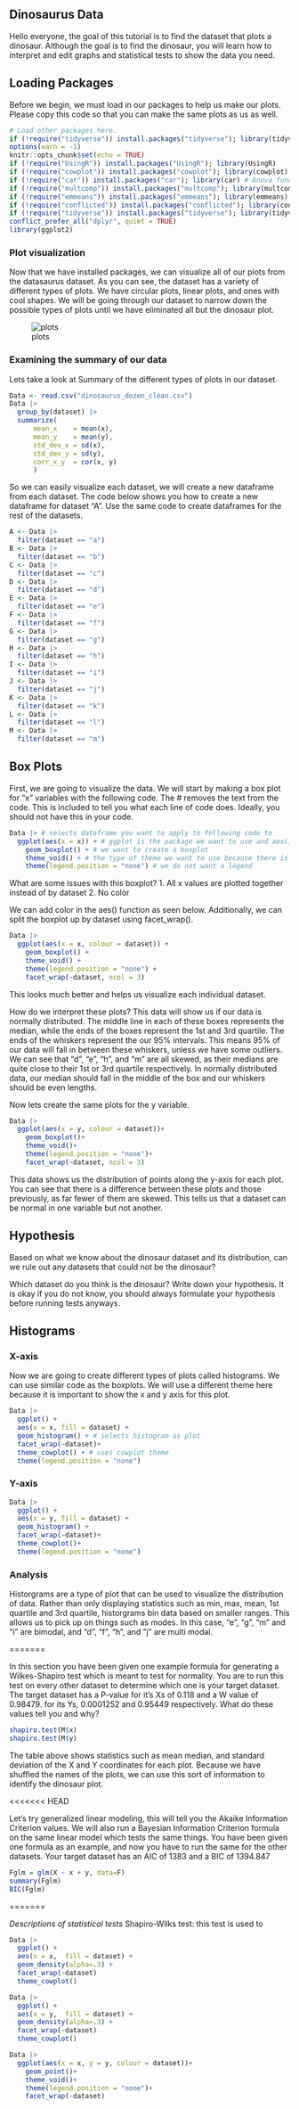 ## Dinosaurus Data

Hello everyone, the goal of this tutorial is to find the dataset that plots a dinosaur. Although the goal is to find the dinosaur, you will learn how to interpret and edit graphs and statistical tests to show the data you need.

## Loading Packages
Before we begin, we must load in our packages to help us make our plots. Please copy this code so that you can make the same plots as us as well.

```r
# Load other packages here.
if (!require("tidyverse")) install.packages("tidyverse"); library(tidyverse)
options(warn = -1)
knitr::opts_chunk$set(echo = TRUE)
if (!require("UsingR")) install.packages("UsingR"); library(UsingR)
if (!require("cowplot")) install.packages("cowplot"); library(cowplot)
if (!require("car")) install.packages("car"); library(car) # Anova function for better lm summary stats
if (!require("multcomp")) install.packages("multcomp"); library(multcomp) # glht function for Tukey test
if (!require("emmeans")) install.packages("emmeans"); library(emmeans) # emmeans and pairs functions for post-hoc analysis
if (!require("conflicted")) install.packages("conflicted"); library(conflicted) # For dealing with conflicts
if (!require("tidyverse")) install.packages("tidyverse"); library(tidyverse) # For everything
conflict_prefer_all("dplyr", quiet = TRUE)
library(ggplot2)
```

### Plot visualization
Now that we have installed packages, we can visualize all of our plots from the datasaurus dataset. As you can see, the dataset has a variety of different types of plots. We have circular plots, linear plots, and ones with cool shapes. We will be going through our dataset to narrow down the possible types of plots until we have eliminated all but the dinosaur plot.

![plots](./image_of_plots.png)

### Examining the summary of our data
Lets take a look at Summary of the different types of plots in our dataset. 
```r

Data <- read.csv("dinosaurus_dozen_clean.csv")
Data |> 
  group_by(dataset) |> 
  summarize(
      mean_x    = mean(x),
      mean_y    = mean(y),
      std_dev_x = sd(x),
      std_dev_y = sd(y),
      corr_x_y  = cor(x, y)
      )
```

So we can easily visualize each dataset, we will create a new dataframe from each dataset. The code below shows you how to create a new dataframe for dataset "A". Use the same code to create dataframes for the rest of the datasets. 

```r
A <- Data |>
  filter(dataset == "a")
B <- Data |>
  filter(dataset == "b")
C <- Data |>
  filter(dataset == "c")
D <- Data |>
  filter(dataset == "d")
E <- Data |>
  filter(dataset == "e")
F <- Data |>
  filter(dataset == "f")
G <- Data |>
  filter(dataset == "g")
H <- Data |>
  filter(dataset == "h")
I <- Data |>
  filter(dataset == "i")
J <- Data |>
  filter(dataset == "j")
K <- Data |>
  filter(dataset == "k")
L <- Data |>
  filter(dataset == "l")
M <- Data |>
  filter(dataset == "m")
```

## Box Plots

First, we are going to visualize the data. We will start by making a box plot for "x" variables with the following code. The # removes the text from the code. This is included to tell you what each line of code does. Ideally, you should not have this in your code.

```r
Data |> # selects dataframe you want to apply to following code to
  ggplot(aes(x = x)) + # ggplot is the package we want to use and aes() selects variables to plot
    geom_boxplot() + # we want to create a boxplot
    theme_void() + # the type of theme we want to use because there is little data ink and extra noise
    theme(legend.position = "none") # we do not want a legend
```

What are some issues with this boxplot?
1. All x values are plotted together instead of by dataset
2. No color

We can add color in the aes() function as seen below.
Additionally, we can split the boxplot up by dataset using facet_wrap().

```r
Data |>
  ggplot(aes(x = x, colour = dataset)) +
    geom_boxplot() +
    theme_void() +
    theme(legend.position = "none") +
    facet_wrap(~dataset, ncol = 3)
```
This looks much better and helps us visualize each individual dataset.

How do we interpret these plots? 
  This data will show us if our data is normally distributed. The middle line in each of these boxes represents the median, while the ends of the boxes represent the 1st and 3rd quartile.
  The ends of the whiskers represent the our 95% intervals. This means 95% of our data will fall in between these whiskers, unless we have some outliers. 
  We can see that "d", "e", "h", and "m" are all skewed, as their medians are quite close to their 1st or 3rd quartile respectively. In normally distributed data, our median should fall in the middle of the box and our whiskers should be even lengths.


Now lets create the same plots for the y variable.

```r
Data |>
  ggplot(aes(x = y, colour = dataset))+
    geom_boxplot()+
    theme_void()+
    theme(legend.position = "none")+
    facet_wrap(~dataset, ncol = 3)
```
This data shows us the distribution of points along the y-axis for each plot. You can see that there is a difference between these plots and those previously, as far fewer of them are skewed. This tells us that a dataset can be normal in one variable but not another.

## Hypothesis

Based on what we know about the dinosaur dataset and its distribution, can we rule out any datasets that could not be the dinosaur? 

Which dataset do you think is the dinosaur? Write down your hypothesis. It is okay if you do not know, you should always formulate your hypothesis before running tests anyways. 

## Histograms
### X-axis

Now we are going to create different types of plots called histograms. We can use similar code as the boxplots. We will use a different theme here because it is important to show the x and y axis for this plot.
```r
Data |> 
  ggplot() +
  aes(x = x, fill = dataset) +
  geom_histogram() + # selects histogram as plot
  facet_wrap(~dataset)+
  theme_cowplot() + # uses cowplot theme 
  theme(legend.position = "none")
```
### Y-axis

```r
Data |> 
  ggplot() +
  aes(x = y, fill = dataset) +
  geom_histogram() +
  facet_wrap(~dataset)+
  theme_cowplot()+
  theme(legend.position = "none")
```

### Analysis
Historgrams are a type of plot that can be used to visualize the distribution of data. Rather than only displaying statistics such as min, max, mean, 1st quartile and 3rd quartile, historgrams bin data based on smaller ranges. This allows us to pick up on things such as modes. In this case, "e", "g", "m" and "i" are bimodal, and "d", "f", "h", and "j" are multi modal. 

=======

In this section you have been given one example formula for generating a Wilkes-Shapiro test which is meant to test for normality. You are to run this test on every other dataset to determine which one is your target dataset. The target dataset has a P-value for it's Xs of 0.118 and a W value of 0.98479. for its Ys, 0.0001252 and 0.95449 respectively. What do these values tell you and why?

```r
shapiro.test(M$x)
shapiro.test(M$y)
```
The table above shows statistics such as mean median, and standard deviation of the X and Y coordinates for each plot. Because we have shuffled the names of the plots, we can use this sort of information to identify the dinosaur plot.

<<<<<<< HEAD

Let's try generalized linear modeling, this will tell you the Akaike Information Criterion values. We will also run a Bayesian Information Criterion formula on the same linear model which tests the same things. You have been given one formula as an example, and now you have to run the same for the other datasets. Your target dataset has an AIC of 1383 and a BIC of 1394.847
```r
Fglm = glm(X ~ x + y, data=F)
summary(Fglm)
BIC(Fglm)

```



=======


*Descriptions of statistical tests*
Shapiro-Wilks test: this test is used to 




```r
Data |> 
  ggplot() +
  aes(x = x,  fill = dataset) + 
  geom_density(alpha=.3) +
  facet_wrap(~dataset)
  theme_cowplot()
```

```r
Data |> 
  ggplot() +
  aes(x = y,  fill = dataset) + 
  geom_density(alpha=.3) +
  facet_wrap(~dataset)
  theme_cowplot()
```

```r
Data |> 
  ggplot(aes(x = x, y = y, colour = dataset))+
    geom_point()+
    theme_void()+
    theme(legend.position = "none")+
    facet_wrap(~dataset)
```

